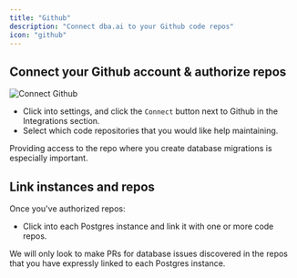 ```yaml
---
title: "Github"
description: "Connect dba.ai to your Github code repos"
icon: "github"
---
```


## Connect your Github account & authorize repos

<Frame>
  <img
    src="/images/connect_github.png"
    alt="Connect Github"
    style={{ borderRadius: "0.5rem" }}
  />
</Frame>

- Click into settings, and click the `Connect` button next to Github in the Integrations section.
- Select which code repositories that you would like help maintaining.

<Info>
  Providing access to the repo where you create database migrations is
  especially important.
</Info>

## Link instances and repos

Once you've authorized repos:

- Click into each Postgres instance and link it with one or more code repos.

<Info>
  We will only look to make PRs for database issues discovered in the repos that
  you have expressly linked to each Postgres instance.
</Info>

